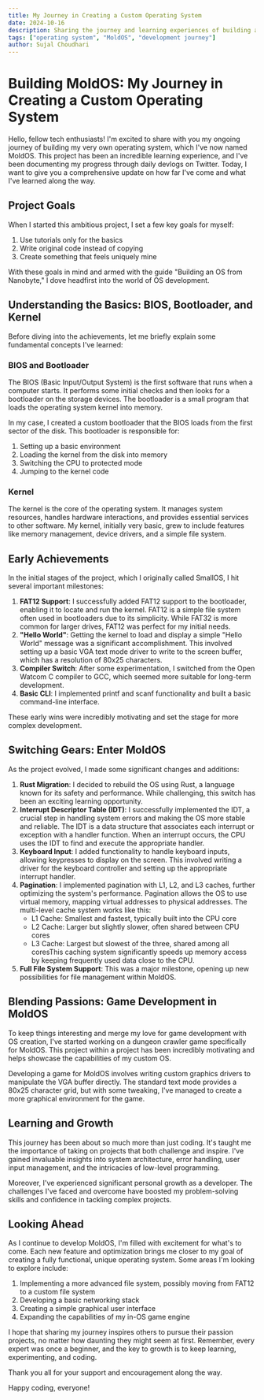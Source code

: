 ```yaml
---
title: My Journey in Creating a Custom Operating System
date: 2024-10-16
description: Sharing the journey and learning experiences of building a custom operating system, MoldOS.
tags: ["operating system", "MoldOS", "development journey"]
author: Sujal Choudhari
---
```


# Building MoldOS: My Journey in Creating a Custom Operating System

Hello, fellow tech enthusiasts! I'm excited to share with you my ongoing journey of building my very own operating system, which I've now named MoldOS. This project has been an incredible learning experience, and I've been documenting my progress through daily devlogs on Twitter. Today, I want to give you a comprehensive update on how far I've come and what I've learned along the way.

Project Goals
-------------

When I started this ambitious project, I set a few key goals for myself:

1.  Use tutorials only for the basics
2.  Write original code instead of copying
3.  Create something that feels uniquely mine

With these goals in mind and armed with the guide "Building an OS from Nanobyte," I dove headfirst into the world of OS development.

Understanding the Basics: BIOS, Bootloader, and Kernel
------------------------------------------------------

Before diving into the achievements, let me briefly explain some fundamental concepts I've learned:

### BIOS and Bootloader

The BIOS (Basic Input/Output System) is the first software that runs when a computer starts. It performs some initial checks and then looks for a bootloader on the storage devices. The bootloader is a small program that loads the operating system kernel into memory.

In my case, I created a custom bootloader that the BIOS loads from the first sector of the disk. This bootloader is responsible for:

1.  Setting up a basic environment
2.  Loading the kernel from the disk into memory
3.  Switching the CPU to protected mode
4.  Jumping to the kernel code

### Kernel

The kernel is the core of the operating system. It manages system resources, handles hardware interactions, and provides essential services to other software. My kernel, initially very basic, grew to include features like memory management, device drivers, and a simple file system.

Early Achievements
------------------

In the initial stages of the project, which I originally called SmallOS, I hit several important milestones:

1.  **FAT12 Support**: I successfully added FAT12 support to the bootloader, enabling it to locate and run the kernel. FAT12 is a simple file system often used in bootloaders due to its simplicity. While FAT32 is more common for larger drives, FAT12 was perfect for my initial needs.
2.  **"Hello World"**: Getting the kernel to load and display a simple "Hello World" message was a significant accomplishment. This involved setting up a basic VGA text mode driver to write to the screen buffer, which has a resolution of 80x25 characters.
3.  **Compiler Switch**: After some experimentation, I switched from the Open Watcom C compiler to GCC, which seemed more suitable for long-term development.
4.  **Basic CLI**: I implemented printf and scanf functionality and built a basic command-line interface.

These early wins were incredibly motivating and set the stage for more complex development.

Switching Gears: Enter MoldOS
-----------------------------

As the project evolved, I made some significant changes and additions:

1.  **Rust Migration**: I decided to rebuild the OS using Rust, a language known for its safety and performance. While challenging, this switch has been an exciting learning opportunity.
2.  **Interrupt Descriptor Table (IDT)**: I successfully implemented the IDT, a crucial step in handling system errors and making the OS more stable and reliable. The IDT is a data structure that associates each interrupt or exception with a handler function. When an interrupt occurs, the CPU uses the IDT to find and execute the appropriate handler.
3.  **Keyboard Input**: I added functionality to handle keyboard inputs, allowing keypresses to display on the screen. This involved writing a driver for the keyboard controller and setting up the appropriate interrupt handler.
4.  **Pagination**: I implemented pagination with L1, L2, and L3 caches, further optimizing the system's performance. Pagination allows the OS to use virtual memory, mapping virtual addresses to physical addresses. The multi-level cache system works like this:
    *   L1 Cache: Smallest and fastest, typically built into the CPU core
    *   L2 Cache: Larger but slightly slower, often shared between CPU cores
    *   L3 Cache: Largest but slowest of the three, shared among all coresThis caching system significantly speeds up memory access by keeping frequently used data close to the CPU.
5.  **Full File System Support**: This was a major milestone, opening up new possibilities for file management within MoldOS.

Blending Passions: Game Development in MoldOS
---------------------------------------------

To keep things interesting and merge my love for game development with OS creation, I've started working on a dungeon crawler game specifically for MoldOS. This project within a project has been incredibly motivating and helps showcase the capabilities of my custom OS.

Developing a game for MoldOS involves writing custom graphics drivers to manipulate the VGA buffer directly. The standard text mode provides a 80x25 character grid, but with some tweaking, I've managed to create a more graphical environment for the game.

Learning and Growth
-------------------

This journey has been about so much more than just coding. It's taught me the importance of taking on projects that both challenge and inspire. I've gained invaluable insights into system architecture, error handling, user input management, and the intricacies of low-level programming.

Moreover, I've experienced significant personal growth as a developer. The challenges I've faced and overcome have boosted my problem-solving skills and confidence in tackling complex projects.

Looking Ahead
-------------

As I continue to develop MoldOS, I'm filled with excitement for what's to come. Each new feature and optimization brings me closer to my goal of creating a fully functional, unique operating system. Some areas I'm looking to explore include:

1.  Implementing a more advanced file system, possibly moving from FAT12 to a custom file system
2.  Developing a basic networking stack
3.  Creating a simple graphical user interface
4.  Expanding the capabilities of my in-OS game engine

I hope that sharing my journey inspires others to pursue their passion projects, no matter how daunting they might seem at first. Remember, every expert was once a beginner, and the key to growth is to keep learning, experimenting, and coding.

Thank you all for your support and encouragement along the way.

Happy coding, everyone!